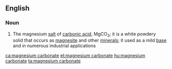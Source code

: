 ==English==

===Noun===
{{wikipedia}}
{{en-noun|head=[[magnesium]] [[carbonate]]|-}}

# {{label|en|inorganic compound}} The magnesium [[salt]] of [[carbonic acid]], MgCO<sub>3</sub>; it is a white powdery solid that occurs as [[magnesite]] and other [[mineral]]s; it used as a mild [[base]] and in numerous industrial applications

[[ca:magnesium carbonate]]
[[et:magnesium carbonate]]
[[hu:magnesium carbonate]]
[[ta:magnesium carbonate]]